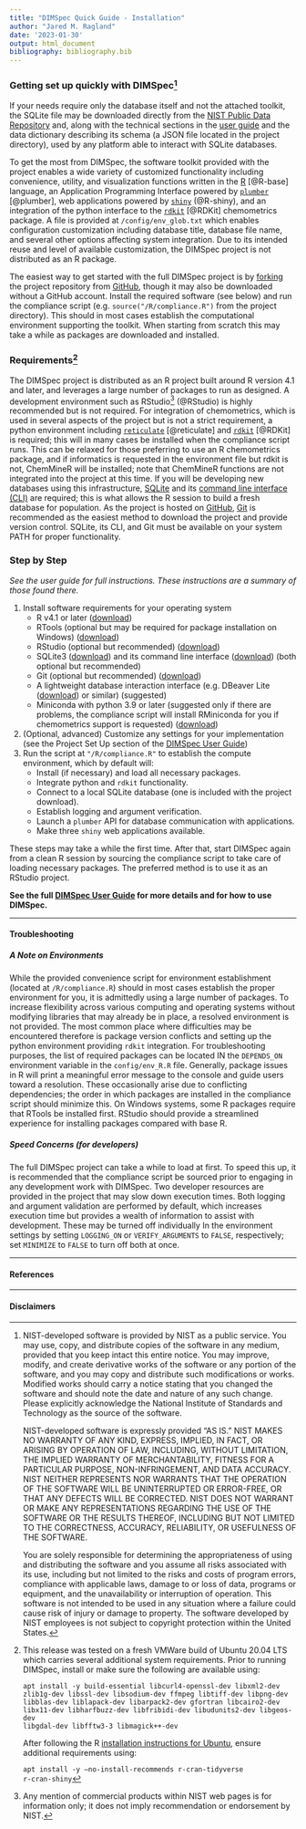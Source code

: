 ```yaml
---
title: "DIMSpec Quick Guide - Installation"
author: "Jared M. Ragland"
date: '2023-01-30'
output: html_document
bibliography: bibliography.bib
---
```


### Getting set up quickly with DIMSpec[^1] {#qg1-intro}

[^1]: NIST-developed software is provided by NIST as a public service. You may use, copy, and distribute copies of the software in any medium, provided that you keep intact this entire notice. You may improve, modify, and create derivative works of the software or any portion of the software, and you may copy and distribute such modifications or works. Modified works should carry a notice stating that you changed the software and should note the date and nature of any such change. Please explicitly acknowledge the National Institute of Standards and Technology as the source of the software. 

    NIST-developed software is expressly provided "AS IS." NIST MAKES NO WARRANTY OF ANY KIND, EXPRESS, IMPLIED, IN FACT, OR ARISING BY OPERATION OF LAW, INCLUDING, WITHOUT LIMITATION, THE IMPLIED WARRANTY OF MERCHANTABILITY, FITNESS FOR A PARTICULAR PURPOSE, NON-INFRINGEMENT, AND DATA ACCURACY. NIST NEITHER REPRESENTS NOR WARRANTS THAT THE OPERATION OF THE SOFTWARE WILL BE UNINTERRUPTED OR ERROR-FREE, OR THAT ANY DEFECTS WILL BE CORRECTED. NIST DOES NOT WARRANT OR MAKE ANY REPRESENTATIONS REGARDING THE USE OF THE SOFTWARE OR THE RESULTS THEREOF, INCLUDING BUT NOT LIMITED TO THE CORRECTNESS, ACCURACY, RELIABILITY, OR USEFULNESS OF THE SOFTWARE.

    You are solely responsible for determining the appropriateness of using and distributing the software and you assume all risks associated with its use, including but not limited to the risks and costs of program errors, compliance with applicable laws, damage to or loss of data, programs or equipment, and the unavailability or interruption of operation. This software is not intended to be used in any situation where a failure could cause risk of injury or damage to property. The software developed by NIST employees is not subject to copyright protection within the United States.

If your needs require only the database itself and not the attached toolkit, the SQLite file may be downloaded directly from the [NIST Public Data Repository](TODO LINK){target="_blank"} and, along with the technical sections in the [user guide](TODO LINK){target="_blank"} and the data dictionary describing its schema (a JSON file located in the project directory), used by any platform able to interact with SQLite databases.

To get the most from DIMSpec, the software toolkit provided with the project enables a wide variety of customized functionality including convenience, utility, and visualization functions written in the [R](https://www.r-project.org/about.html){target="_blank"} [@R-base] language, an Application Programming Interface powered by [`plumber`](https://www.rplumber.io){target="_blank"} [@plumber], web applications powered by [`shiny`](https://shiny.rstudio.com){target="_blank"} (@R-shiny), and an integration of the python interface to the [`rdkit`](https://www.rdkit.org/docs/index.html){target="_blank"} [@RDKit] chemometrics package. A file is provided at `/config/env_glob.txt` which enables configuration customization including database title, database file name, and several other options affecting system integration. Due to its intended reuse and level of available customization, the DIMSpec project is not distributed as an R package.

The easiest way to get started with the full DIMSpec project is by [forking](https://docs.github.com/en/get-started/quickstart/fork-a-repo){target="_blank"} the project repository from [GitHub](TODO LINK){target="_blank"}, though it may also be downloaded without a GitHub account. Install the required software (see below) and run the compliance script (e.g. `source("/R/compliance.R")` from the project directory). This should in most cases establish the computational environment supporting the toolkit. When starting from scratch this may take a while as packages are downloaded and installed.

### Requirements[^2] {#qg1-requirements}

[^2]: This release was tested on a fresh VMWare build of Ubuntu 20.04 LTS which carries several additional system requirements. Prior to running DIMSpec, install or make sure the following are available using:

    <code>apt install -y build-essential libcurl4-openssl-dev libxml2-dev zlib1g-dev libssl-dev libsodium-dev ffmpeg libtiff-dev libpng-dev libblas-dev liblapack-dev libarpack2-dev gfortran libcairo2-dev libx11-dev libharfbuzz-dev libfribidi-dev libudunits2-dev libgeos-dev libgdal-dev libfftw3-3 libmagick++-dev</code>

    After following the R [installation instructions for Ubuntu](https://cran.r-project.org/bin/linux/ubuntu){target="_blank"}, ensure additional requirements using:

    <code>apt install -y --no-install-recommends r-cran-tidyverse r-cran-shiny</code>

The DIMSpec project is distributed as an R project built around R version 4.1 and later, and leverages a large number of packages to run as designed. A development environment such as RStudio[^3] (@RStudio) is highly recommended but is not required. For integration of chemometrics, which is used in several aspects of the project but is not a strict requirement, a python environment including [`reticulate`](https://rstudio.github.io/reticulate){target="_blank"} [@reticulate] and [`rdkit`](https://www.rdkit.org/docs/index.html){target="_blank"} [@RDKit] is required; this will in many cases be installed when the compliance script runs. This can be relaxed for those preferring to use an R chemometrics package, and if informatics is requested in the environment file but rdkit is not, ChemMineR will be installed; note that ChemMineR functions are not integrated into the project at this time. If you will be developing new databases using this infrastructure, [SQLite](https://www.sqlite.com/download.html){target="_blank"} and its [command line interface (CLI)](https://www.sqlite.org/cli.html){target="_blank"} are required; this is what allows the R session to build a fresh database for population. As the project is hosted on [GitHub](TODO LINK){target="_blank"}, [Git](https://git-scm.com/book/en/v2/Getting-Started-Installing-Git){target="_blank"} is recommended as the easiest method to download the project and provide version control. SQLite, its CLI, and Git must be available on your system PATH for proper functionality.

[^3]: Any mention of commercial products within NIST web pages is for information only; it does not imply recommendation or endorsement by NIST.

### Step by Step {#qg1-step-by-step}

*See the user guide for full instructions. These instructions are a summary of those found there.*

1.  Install software requirements for your operating system
    -   R v4.1 or later ([download](https://cran.r-project.org/){target="_blank"})
    -   RTools (optional but may be required for package installation on Windows) ([download](https://cran.r-project.org/bin/windows/Rtools/){target="_blank"})
    -   RStudio (optional but recommended) ([download](https://www.rstudio.com/products/rstudio/download/#download){target="_blank"})
    -   SQLite3 ([download](https://www.sqlite.com/download.html){target="_blank"}) and its command line interface ([download](https://www.sqlite.com/cli.html){target="_blank"}) (both optional but recommended) 
    -   Git (optional but recommended) ([download](https://git-scm.com/book/en/v2/Getting-Started-Installing-Git){target="_blank"})
    -   A lightweight database interaction interface (e.g. DBeaver Lite ([download](https://dbeaver.com/download/lite/){target="_blank"}) or similar) (suggested) 
    -   Miniconda with python 3.9 or later (suggested only if there are problems, the compliance script will install RMiniconda for you if chemometrics support is requested) ([download](TODO LINK){target="_blank"})
2.  (Optional, advanced) Customize any settings for your implementation (see the Project Set Up section of the [DIMSpec User Guide](TODO LINK))
3.  Run the script at `"/R/compliance.R"` to establish the compute environment, which by default will:
    -   Install (if necessary) and load all necessary packages.
    -   Integrate python and `rdkit` functionality.
    -   Connect to a local SQLite database (one is included with the project download).
    -   Establish logging and argument verification.
    -   Launch a `plumber` API for database communication with applications.
    -   Make three `shiny` web applications available.

These steps may take a while the first time. After that, start DIMSpec again from a clean R session by sourcing the compliance script to take care of loading necessary packages. The preferred method is to use it as an RStudio project.

**See the full [DIMSpec User Guide](TODO LINK) for more details and for how to use DIMSpec.**

---

#### Troubleshooting {#qg1-troubleshooting}

##### A Note on Environments {#qg1-ts-environment}

While the provided convenience script for environment establishment (located at `/R/compliance.R`) should in most cases establish the proper environment for you, it is admittedly using a large number of packages. To increase flexibility across various computing and operating systems without modifying libraries that may already be in place, a resolved environment is not provided. The most common place where difficulties may be encountered therefore is package version conflicts and setting up the python environment providing `rdkit` integration. For troubleshooting purposes, the list of required packages can be located IN the `DEPENDS_ON` environment variable in the `config/env_R.R` file. Generally, package issues in R will print a meaningful error message to the console and guide users toward a resolution. These occasionally arise due to conflicting dependencies; the order in which packages are installed in the compliance script should minimize this. On Windows systems, some R packages require that RTools be installed first. RStudio should provide a streamlined experience for installing packages compared with base R.

##### Speed Concerns (for developers){#qg1-ts-speed}

The full DIMSpec project can take a while to load at first. To speed this up, it is recommended that the compliance script be sourced prior to engaging in any development work with DIMSpec. Two developer resources are provided in the project that may slow down execution times. Both logging and argument validation are performed by default, which increases execution time but provides a wealth of information to assist with development. These may be turned off individually In the environment settings by setting `LOGGING_ON` or `VERIFY_ARGUMENTS` to `FALSE`, respectively; set `MINIMIZE` to `FALSE` to turn off both at once.

---

#### References {#qg1-refs}

<div id="refs"></div>

---

#### Disclaimers {#qg1-disclaimers}
